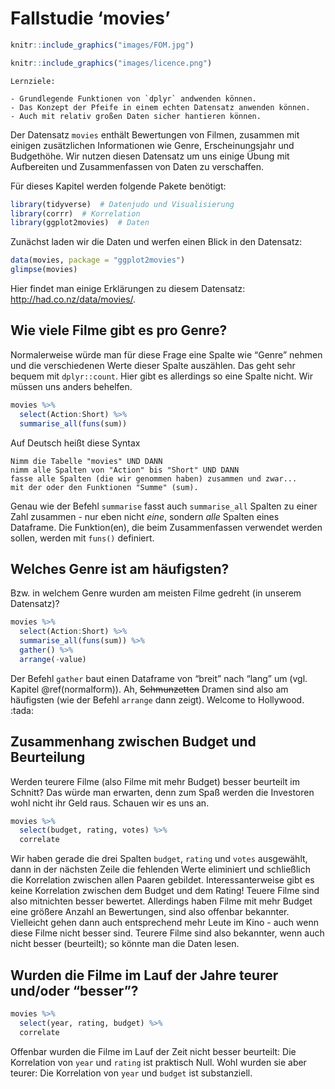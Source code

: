 



# Fallstudie 'movies' {#case-movies}


```r
knitr::include_graphics("images/FOM.jpg")
```

```r
knitr::include_graphics("images/licence.png")
```


```block2
Lernziele:

- Grundlegende Funktionen von `dplyr` andwenden können.
- Das Konzept der Pfeife in einem echten Datensatz anwenden können.
- Auch mit relativ großen Daten sicher hantieren können.

```



Der Datensatz `movies` enthält Bewertungen von Filmen, zusammen mit einigen zusätzlichen Informationen wie Genre, Erscheinungsjahr und Budgethöhe. Wir nutzen diesen Datensatz um uns einige Übung mit Aufbereiten und Zusammenfassen von Daten zu verschaffen.


Für dieses Kapitel werden folgende Pakete benötigt:

```r
library(tidyverse)  # Datenjudo und Visualisierung
library(corrr)  # Korrelation
library(ggplot2movies)  # Daten
```


Zunächst laden wir die Daten und werfen einen Blick in den Datensatz:

```r
data(movies, package = "ggplot2movies")
glimpse(movies)
```

Hier findet man einige Erklärungen zu diesem Datensatz: <http://had.co.nz/data/movies/>.

## Wie viele Filme gibt es pro Genre?

Normalerweise würde man für diese Frage eine Spalte wie "Genre" nehmen und die verschiedenen Werte dieser Spalte auszählen. Das geht sehr bequem mit `dplyr::count`. Hier gibt es allerdings so eine Spalte nicht. Wir müssen uns anders behelfen.
```r
movies %>% 
  select(Action:Short) %>% 
  summarise_all(funs(sum))
```

Auf Deutsch heißt diese Syntax



```block2
Nimm die Tabelle "movies" UND DANN  
nimm alle Spalten von "Action" bis "Short" UND DANN  
fasse alle Spalten (die wir genommen haben) zusammen und zwar...
mit der oder den Funktionen "Summe" (sum).  

```


Genau wie der Befehl `summarise` fasst auch `summarise_all` Spalten zu einer Zahl zusammen - nur eben nicht *eine*, sondern *alle* Spalten eines Dataframe. Die Funktion(en), die beim Zusammenfassen verwendet werden sollen, werden mit `funs()` definiert.

## Welches Genre ist am häufigsten?

Bzw. in welchem Genre wurden am meisten Filme gedreht (in unserem Datensatz)?

```r
movies %>% 
  select(Action:Short) %>% 
  summarise_all(funs(sum)) %>% 
  gather() %>% 
  arrange(-value)
```

Der Befehl `gather` baut einen Dataframe von "breit" nach "lang" um (vgl. Kapitel \@ref(normalform)). Ah, ~~Schmunzetten~~ Dramen sind also am häufigsten (wie der Befehl `arrange` dann zeigt). Welcome to Hollywood. :tada:

## Zusammenhang zwischen Budget und Beurteilung

Werden teurere Filme (also Filme mit mehr Budget) besser beurteilt im Schnitt? Das würde man erwarten, denn zum Spaß werden die Investoren wohl nicht ihr Geld raus. Schauen wir es uns an.

```r
movies %>% 
  select(budget, rating, votes) %>% 
  correlate 
```

Wir haben gerade die drei Spalten `budget`, `rating` und `votes` ausgewählt, dann in der nächsten Zeile die fehlenden Werte eliminiert und schließlich die Korrelation zwischen allen Paaren gebildet. Interessanterweise gibt es keine Korrelation zwischen dem Budget und dem Rating! Teuere Filme sind also mitnichten besser bewertet. Allerdings haben Filme mit mehr Budget eine größere Anzahl an Bewertungen, sind also offenbar bekannter. Vielleicht gehen dann auch entsprechend mehr Leute im Kino - auch wenn diese Filme nicht besser sind. Teurere Filme sind also bekannter, wenn auch nicht besser (beurteilt); so könnte man die Daten lesen.

## Wurden die Filme im Lauf der Jahre teurer und/oder "besser"?

```r
movies %>% 
  select(year, rating, budget) %>% 
  correlate
```

Offenbar wurden die Filme im Lauf der Zeit nicht besser beurteilt: Die Korrelation von `year` und `rating` ist praktisch Null. Wohl wurden sie aber teurer: Die Korrelation von `year` und `budget` ist substanziell.

